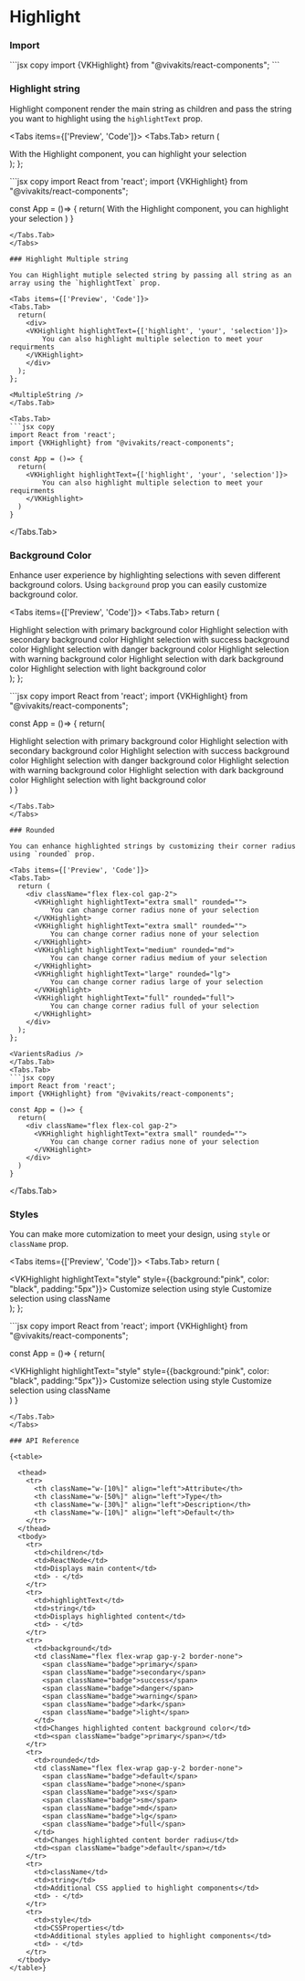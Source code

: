 
# Highlight

### Import

<Tabs items={[]}>
  <Tabs.Tab>
    ```jsx copy 
    import {VKHighlight} from "@vivakits/react-components"; 
    ```
  </Tabs.Tab>
</Tabs>

### Highlight string

Highlight component render the main string as children and pass the string you want to highlight using the `highlightText` prop.

<Tabs items={['Preview', 'Code']}>
<Tabs.Tab>
  return (
    <div>
    <VKHighlight highlightText="highlight your selection">
        With the Highlight component, you can highlight your selection
    </VKHighlight>
    </div>
  );
};

<SingleString />
</Tabs.Tab>
<Tabs.Tab>
```jsx copy
import React from 'react';
import {VKHighlight} from "@vivakits/react-components";

const App = ()=> {
  return(
    <VKHighlight highlightText="highlight your selection">
        With the Highlight component, you can highlight your selection
    </VKHighlight>
  )
}
```
</Tabs.Tab>
</Tabs>

### Highlight Multiple string

You can Highlight mutiple selected string by passing all string as an array using the `highlightText` prop.

<Tabs items={['Preview', 'Code']}>
<Tabs.Tab>
  return(
    <div>
    <VKHighlight highlightText={['highlight', 'your', 'selection']}>
        You can also highlight multiple selection to meet your requirments
    </VKHighlight>
    </div>
  );
};

<MultipleString />
</Tabs.Tab>

<Tabs.Tab>
```jsx copy
import React from 'react';
import {VKHighlight} from "@vivakits/react-components";

const App = ()=> {
  return(
    <VKHighlight highlightText={['highlight', 'your', 'selection']}>
        You can also highlight multiple selection to meet your requirments
    </VKHighlight>
  )
}
```
</Tabs.Tab>
</Tabs>

### Background Color

Enhance user experience by highlighting selections with seven different background colors. Using `background` prop you can easily customize background color. 

<Tabs items={['Preview', 'Code']}>
<Tabs.Tab>
  return (
    <div className="flex flex-col gap-2">
        <VKHighlight highlightText="primary background" background="primary">
            Highlight selection with primary background color
        </VKHighlight>
        <VKHighlight highlightText="secondary background" background="secondary">
            Highlight selection with secondary background color
        </VKHighlight>
        <VKHighlight highlightText="success background" background="success">
            Highlight selection with success background color
        </VKHighlight>
        <VKHighlight highlightText="danger background" background="danger">
            Highlight selection with danger background color
        </VKHighlight>
        <VKHighlight highlightText="warning background" background="warning">
            Highlight selection with warning background color
        </VKHighlight>
        <VKHighlight highlightText="dark background" background="dark">
            Highlight selection with dark background color
        </VKHighlight>
        <VKHighlight highlightText="light background" background="light">
            Highlight selection with light background color
        </VKHighlight>
    </div>
  );
};

<DifferntVarientsBG />
</Tabs.Tab>
<Tabs.Tab>
```jsx copy
import React from 'react';
import {VKHighlight} from "@vivakits/react-components";

const App = ()=> {
  return(
    <div className="flex flex-col gap-2">
      <VKHighlight highlightText="spotlight" background="primary">
          Highlight selection with primary background color
      </VKHighlight>
      <VKHighlight highlightText="spotlight" background="secondary">
          Highlight selection with secondary background color
      </VKHighlight>
      <VKHighlight highlightText="spotlight" background="success">
          Highlight selection with success background color
      </VKHighlight>
      <VKHighlight highlightText="spotlight" background="danger">
          Highlight selection with danger background color
      </VKHighlight>
      <VKHighlight highlightText="spotlight" background="warning">
          Highlight selection with warning background color
      </VKHighlight>
      <VKHighlight highlightText="spotlight" background="dark">
          Highlight selection with dark background color
      </VKHighlight>
      <VKHighlight highlightText="spotlight" background="light">
          Highlight selection with light background color
      </VKHighlight>
    </div>
  )
}
```
</Tabs.Tab>
</Tabs>

### Rounded

You can enhance highlighted strings by customizing their corner radius using `rounded` prop.  

<Tabs items={['Preview', 'Code']}>
<Tabs.Tab>
  return (
    <div className="flex flex-col gap-2">
      <VKHighlight highlightText="extra small" rounded="">
          You can change corner radius none of your selection
      </VKHighlight>      
      <VKHighlight highlightText="extra small" rounded="">
          You can change corner radius none of your selection
      </VKHighlight>      
      <VKHighlight highlightText="medium" rounded="md">
          You can change corner radius medium of your selection
      </VKHighlight>      
      <VKHighlight highlightText="large" rounded="lg">
          You can change corner radius large of your selection
      </VKHighlight>      
      <VKHighlight highlightText="full" rounded="full">
          You can change corner radius full of your selection
      </VKHighlight>
    </div>
  );
};

<VarientsRadius />
</Tabs.Tab>
<Tabs.Tab>
```jsx copy
import React from 'react';
import {VKHighlight} from "@vivakits/react-components";

const App = ()=> {
  return(
    <div className="flex flex-col gap-2">
      <VKHighlight highlightText="extra small" rounded="">
          You can change corner radius none of your selection
      </VKHighlight>
    </div>
  )
}
```
</Tabs.Tab>
</Tabs>

### Styles

You can make more cutomization to meet your design, using `style` or `className` prop.

<Tabs items={['Preview', 'Code']}>
<Tabs.Tab>
  return (
    <div className="flex flex-col gap-2">
        <VKHighlight highlightText="style" style={{background:"pink", color: "black", padding:"5px"}}>
            Customize selection using style
        </VKHighlight>
        <VKHighlight highlightText="className" className="px-3 py-1 bg-yellow-100 text-black rounded-xl">
            Customize selection using className
        </VKHighlight>
    </div>
  );
};

<AddingStyles />
</Tabs.Tab>
<Tabs.Tab>
```jsx copy
import React from 'react';
import {VKHighlight} from "@vivakits/react-components";

const App = ()=> {
  return(
    <div className="flex flex-col gap-2">
      <VKHighlight highlightText="style" style={{background:"pink", color: "black", padding:"5px"}}>
          Customize selection using style
      </VKHighlight>
      <VKHighlight highlightText="className" className="px-3 py-1 bg-yellow-100 text-black rounded-3xl">
          Customize selection using className 
      </VKHighlight>
    </div>
  )
}
```
</Tabs.Tab>
</Tabs>

### API Reference

{<table>

  <thead>
    <tr>
      <th className="w-[10%]" align="left">Attribute</th>
      <th className="w-[50%]" align="left">Type</th>
      <th className="w-[30%]" align="left">Description</th>
      <th className="w-[10%]" align="left">Default</th>
    </tr>
  </thead>
  <tbody>
    <tr>
      <td>children</td>
      <td>ReactNode</td>
      <td>Displays main content</td>
      <td> - </td>
    </tr>
    <tr>
      <td>highlightText</td>
      <td>string</td>
      <td>Displays highlighted content</td>
      <td> - </td>
    </tr>
    <tr>
      <td>background</td>
      <td className="flex flex-wrap gap-y-2 border-none">
        <span className="badge">primary</span>   
        <span className="badge">secondary</span>  
        <span className="badge">success</span>  
        <span className="badge">danger</span>  
        <span className="badge">warning</span>  
        <span className="badge">dark</span>  
        <span className="badge">light</span>  
      </td>
      <td>Changes highlighted content background color</td>
      <td><span className="badge">primary</span></td>
    </tr>
    <tr>
      <td>rounded</td>
      <td className="flex flex-wrap gap-y-2 border-none">
        <span className="badge">default</span>  
        <span className="badge">none</span>   
        <span className="badge">xs</span>  
        <span className="badge">sm</span>  
        <span className="badge">md</span>  
        <span className="badge">lg</span>
        <span className="badge">full</span>
      </td>
      <td>Changes highlighted content border radius</td>
      <td><span className="badge">default</span></td>
    </tr>
    <tr>
      <td>className</td>
      <td>string</td>
      <td>Additional CSS applied to highlight components</td>
      <td> - </td>
    </tr>
    <tr>
      <td>style</td>
      <td>CSSProperties</td>
      <td>Additional styles applied to highlight components</td>
      <td> - </td>
    </tr>
  </tbody>
</table>}
